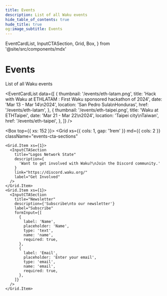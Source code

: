 ```yaml
---
title: Events
description: List of all Waku events
hide_table_of_contents: true
hude_title: true
og:image_subtitle: Events
---
```


  EventCardList,
  InputCTASection,
  Grid,
  Box,
} from '@site/src/components/mdx'

# Events

List of all Waku events

<head>
  <body className="events" />
</head>

<EventCardList
  data={[
      {
      thumbnail: '/events/eth-latam.png',
      title: 'Hack with Waku at ETHLATAM : First Waku sponsored hackathon of 2024',
      date: 'Mar 13 - Mar 14\n2024',
      location: 'San Pedro Sula\nHonduras',
      href: '/events/eth-latam',
    },
      {
      thumbnail: '/events/eth-taipei.png',
      title: 'Waku at ETHTaipei',
      date: 'Mar 21 - Mar 22\n2024',
      location: 'Taipei city\nTaiwan',
      href: '/events/eth-taipei',
    },
  ]}
/>


<Box top={{ xs: 152 }}>
  <Grid
    xs={{ cols: 1, gap: '1rem' }}
    md={{ cols: 2 }}
    className="events-cta-sections"
  >
    <Grid.Item xs={1}>
      <InputCTASection
        title="Logos Network State"
        description={
          'Want to get involved with Waku?\nJoin the Discord community.'
        }
        link="https://discord.waku.org/"
        label="Get Involved"
      />
    </Grid.Item>
    <Grid.Item xs={1}>
      <InputCTASection
        title="Newsletter"
        description={'Subscribe\nto our newsletter'}
        label="Subscribe"
        formInput={[
          {
            label: 'Name',
            placeholder: 'Name',
            type: 'text',
            name: 'name',
            required: true,
          },
          {
            label: 'Email',
            placeholder: 'Enter your email',
            type: 'email',
            name: 'email',
            required: true,
          },
        ]}
      />
    </Grid.Item>
  </Grid>
</Box>
